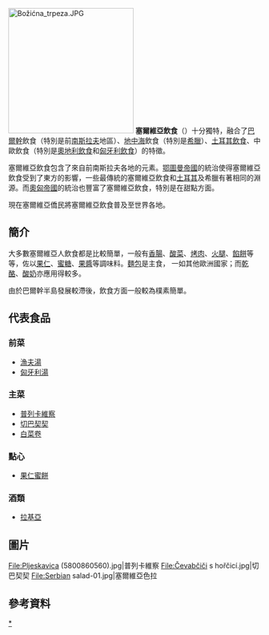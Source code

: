 [[File:Božićna_trpeza.JPG|250px]]
'''塞爾維亞飲食'''（{{lang-sr|српска кухиња / srpska kuhinja}}）十分獨特，融合了[[巴爾幹|巴爾幹]]飲食（特別是前[[南斯拉夫|南斯拉夫]]地區）、[[地中海|地中海]]飲食（特別是[[希臘|希臘]]）、[[土耳其飲食|土耳其飲食]]、中歐飲食（特別是[[奧地利飲食|奧地利飲食]]和[[匈牙利飲食|匈牙利飲食]]）的特徵。

塞爾維亞飲食包含了來自前南斯拉夫各地的元素。[[鄂圖曼帝國|鄂圖曼帝國]]的統治使得塞爾維亞飲食受到了東方的影響，一些最傳統的塞爾維亞飲食和[[土耳其|土耳其]]及希臘有著相同的淵源。而[[奧匈帝國|奧匈帝國]]的統治也豐富了塞爾維亞飲食，特別是在甜點方面。

現在塞爾維亞僑民將塞爾維亞飲食普及至世界各地。

==簡介==
大多數塞爾維亞人飲食都是比較簡單，一般有[[香腸|香腸]]、[[酸菜|酸菜]]、[[烤肉|烤肉]]、[[火腿|火腿]]、[[餡餅|餡餅]]等等，佐以[[果仁|果仁]]、[[蜜糖|蜜糖]]、[[果醬|果醬]]等調味料。[[麵包|麵包]]是主食， 一如其他歐洲國家；而[[乾酪|乾酪]]、[[酸奶|酸奶]]亦應用得較多。

由於巴爾幹半島發展較滯後，飲食方面一般較為樸素簡單。

==代表食品==
===前菜===
*[[漁夫湯|漁夫湯]]
*[[匈牙利湯|匈牙利湯]]

===主菜===
*[[普列卡維察|普列卡維察]]
*[[切巴契契|切巴契契]]
*[[白菜卷|白菜卷]]

===點心===
*[[果仁蜜餅|果仁蜜餅]]

===酒類===
*[[拉基亞|拉基亞]]

==圖片==
<gallery>
File:Pljeskavica (5800860560).jpg|普列卡維察
File:Čevabčiči s hořčicí.jpg|切巴契契
File:Serbian salad-01.jpg|塞爾維亞色拉
</gallery>

==參考資料==
{{reflist}}
{{歐洲題目|飲食文化}}
[[Category:塞爾維亞飲食|*]]